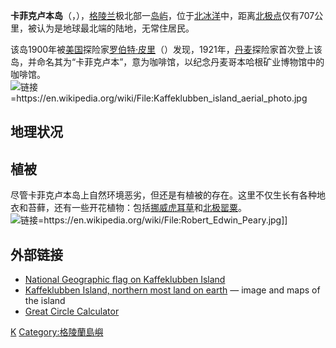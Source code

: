 {{Expand language|1=en|time=2021-04-18T07:19:00+00:00}}
{{Infobox islands
| name                = 卡菲克盧本島
| native name         = Oodaap Qeqertaa
| native name link    = 
| other name          = 
| image name          = 
| image size          = 
| image caption       = 
| map = Greenland
| map_caption = 
| archipelago         = 
| location            = [[北冰洋|北冰洋]]
| coordinates         = {{coord|83|39|45|N|30|36|50|W|type:isle_region:GL|display=inline,title}}
| length km           = 
| width km            = 
| area km2            = 
| area footnotes      = 
| coastline km        = 
| coastline footnotes = 
| country             = [[格陵蘭|格陵蘭]]
| country admin divisions title = 
| country admin divisions = 
| population          = 無常住人口
}}
'''卡菲克卢本岛'''（{{lang-da|Kaffeklubben Ø}}，{{lang-kl|Oodaap Qeqertaa}}），[[格陵兰|格陵兰]]极北部一[[岛屿|岛屿]]，位于[[北冰洋|北冰洋]]中，距离[[北极点|北极点]]仅有707公里，被认为是地球最北端的陆地，无常住居民。

该岛1900年被[[美国|美国]]探险家[[罗伯特·皮里|罗伯特·皮里]]（{{lang|en|Robert Edwin Peary}}）发现，1921年，[[丹麦|丹麦]]探险家{{le|劳格·科赫|Lauge Koch}}首次登上该岛，并命名其为“卡菲克卢本”，意为咖啡馆，以纪念丹麦哥本哈根矿业博物馆中的咖啡馆。
[[File:Kaffeklubben_island_aerial_photo.jpg|链接=https://en.wikipedia.org/wiki/File:Kaffeklubben_island_aerial_photo.jpg]]

== 地理状况 ==

== 植被 ==
尽管卡菲克卢本岛上自然环境恶劣，但还是有植被的存在。这里不仅生长有各种地衣和苔藓，还有一些开花植物：包括[[挪威虎耳草|挪威虎耳草]]和[[北极罂粟|北极罂粟]]。
[[File:Robert_Edwin_Peary.jpg|链接=https://en.wikipedia.org/wiki/File:Robert_Edwin_Peary.jpg]]]]

== 外部链接 ==
* [https://web.archive.org/web/20090906075937/http://www.lonniedupre.com/presentation.html National Geographic flag on Kaffeklubben Island]
* [https://web.archive.org/web/20090831054624/http://kaffeklubbenisland.com/ Kaffeklubben Island, northern most land on earth] — image and maps of the island
* [https://web.archive.org/web/20070610091641/http://williams.best.vwh.net/gccalc.htm Great Circle Calculator]

{{格陵蘭小作品}}

[[Category:北冰洋岛屿|K]]
[[Category:格陵蘭島嶼|Category:格陵蘭島嶼]]
